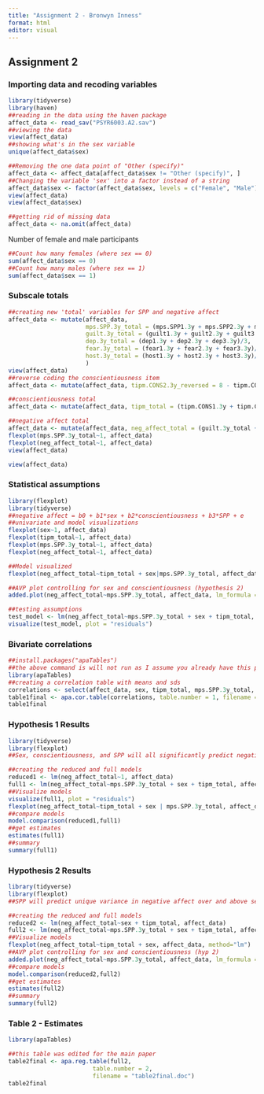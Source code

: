 ```yaml
---
title: "Assignment 2 - Bronwyn Inness"
format: html
editor: visual
---
```


## Assignment 2

### Importing data and recoding variables

```r
library(tidyverse)
library(haven)
##reading in the data using the haven package
affect_data <- read_sav("PSYR6003.A2.sav")
##viewing the data
view(affect_data)
##showing what's in the sex variable
unique(affect_data$sex)

##Removing the one data point of "Other (specify)"
affect_data <- affect_data[affect_data$sex != "Other (specify)", ]
##Changing the variable 'sex' into a factor instead of a string
affect_data$sex <- factor(affect_data$sex, levels = c("Female", "Male"), labels = c(0, 1))
view(affect_data)
view(affect_data$sex)

##getting rid of missing data
affect_data <- na.omit(affect_data)

```

Number of female and male participants

```r
##Count how many females (where sex == 0)
sum(affect_data$sex == 0)
##Count how many males (where sex == 1)
sum(affect_data$sex == 1)
```

### Subscale totals

```r
##creating new 'total' variables for SPP and negative affect
affect_data <- mutate(affect_data, 
                      mps.SPP.3y_total = (mps.SPP1.3y + mps.SPP2.3y + mps.SPP3.3y + mps.SPP4.3y + mps.SPP5.3y)/5,
                      guilt.3y_total = (guilt1.3y + guilt2.3y + guilt3.3y)/3,
                      dep.3y_total = (dep1.3y + dep2.3y + dep3.3y)/3,
                      fear.3y_total = (fear1.3y + fear2.3y + fear3.3y)/3,
                      host.3y_total = (host1.3y + host2.3y + host3.3y)/3
                      )
view(affect_data)
##reverse coding the conscientiousness item
affect_data <- mutate(affect_data, tipm.CONS2.3y_reversed = 8 - tipm.CONS2.3y)

##conscientiousness total
affect_data <- mutate(affect_data, tipm_total = (tipm.CONS1.3y + tipm.CONS2.3y_reversed)/2)

##negative affect total
affect_data <- mutate(affect_data, neg_affect_total = (guilt.3y_total + dep.3y_total + fear.3y_total + host.3y_total)/4)
flexplot(mps.SPP.3y_total~1, affect_data)
flexplot(neg_affect_total~1, affect_data)
view(affect_data)

view(affect_data)
```

### Statistical assumptions

```r
library(flexplot)
library(tidyverse)
##negative affect = b0 + b1*sex + b2*conscientiousness + b3*SPP + e
##univariate and model visualizations
flexplot(sex~1, affect_data)
flexplot(tipm_total~1, affect_data)
flexplot(mps.SPP.3y_total~1, affect_data)
flexplot(neg_affect_total~1, affect_data)

##Model visualized
flexplot(neg_affect_total~tipm_total + sex|mps.SPP.3y_total, affect_data, method = "lm") 

##AVP plot controlling for sex and conscientiousness (hypothesis 2)
added.plot(neg_affect_total~mps.SPP.3y_total, affect_data, lm_formula = neg_affect_total~sex + tipm_total)

##testing assumptions
test_model <- lm(neg_affect_total~mps.SPP.3y_total + sex + tipm_total, affect_data)
visualize(test_model, plot = "residuals")
```

### Bivariate correlations

```r
##install.packages("apaTables")
##the above command is will not run as I assume you already have this package installed on your computer
library(apaTables)
##creating a correlation table with means and sds
correlations <- select(affect_data, sex, tipm_total, mps.SPP.3y_total, neg_affect_total)
table1final <- apa.cor.table(correlations, table.number = 1, filename = "table1final.doc")
table1final
```

### Hypothesis 1 Results

```r
library(tidyverse)
library(flexplot)
##Sex, conscientiousness, and SPP will all significantly predict negative affect, in the manner described above.

##creating the reduced and full models
reduced1 <- lm(neg_affect_total~1, affect_data)
full1 <- lm(neg_affect_total~mps.SPP.3y_total + sex + tipm_total, affect_data)
##Visualize models
visualize(full1, plot = "residuals")
flexplot(neg_affect_total~tipm_total + sex | mps.SPP.3y_total, affect_data, method="lm")
##compare models
model.comparison(reduced1,full1)
##get estimates
estimates(full1)
##summary
summary(full1)
```

### Hypothesis 2 Results

```r
library(tidyverse)
library(flexplot)
##SPP will predict unique variance in negative affect over and above sex and conscientiousness in a meaningful way.

##creating the reduced and full models
reduced2 <- lm(neg_affect_total~sex + tipm_total, affect_data)
full2 <- lm(neg_affect_total~mps.SPP.3y_total + sex + tipm_total, affect_data) ##exact same as full1 model, that's okay!!
##Visualize models
flexplot(neg_affect_total~tipm_total + sex, affect_data, method="lm")
##AVP plot controlling for sex and conscientiousness (hyp 2)
added.plot(neg_affect_total~mps.SPP.3y_total, affect_data, lm_formula = neg_affect_total~sex + tipm_total)
##compare models
model.comparison(reduced2,full2)
##get estimates
estimates(full2)
##summary
summary(full2)
```

### Table 2 - Estimates

```r
library(apaTables)

##this table was edited for the main paper
table2final <- apa.reg.table(full2,
                        table.number = 2,
                        filename = "table2final.doc")
table2final
```
